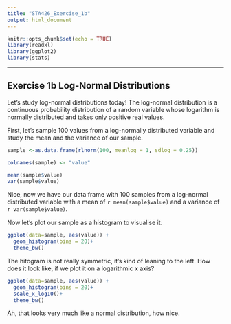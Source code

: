 ---
title: "STA426_Exercise_1b"
output: html_document
---

```{r setup, include=FALSE}
knitr::opts_chunk$set(echo = TRUE)
library(readxl)
library(ggplot2)
library(stats)
```

***

## Exercise 1b Log-Normal Distributions

Let's study log-normal distributions today! The log-normal distribution is a continuous probability distribution of a random variable whose logarithm is normally distributed and takes only positive real values.

First, let's sample 100 values from a log-normally distributed variable and study the mean and the variance of our sample.

```{r sample}

sample <-as.data.frame(rlnorm(100, meanlog = 1, sdlog = 0.25))

colnames(sample) <- "value"

mean(sample$value)
var(sample$value)


```

Nice, now we have our data frame with 100 samples from a log-normal distributed variable with a mean of `r mean(sample$value)` and a variance of `r var(sample$value)`.

Now let's plot our sample as a histogram to visualise it.


```{r histogram}

ggplot(data=sample, aes(value)) + 
  geom_histogram(bins = 20)+
  theme_bw()

```


The hitogram is not really symmetric, it's kind of leaning to the left. 
How does it look like, if we plot it on a logarithmic x axis?


```{r log histogram}

ggplot(data=sample, aes(value)) + 
  geom_histogram(bins = 20)+
  scale_x_log10()+
  theme_bw()

```

Ah, that looks very much like a normal distribution, how nice.


